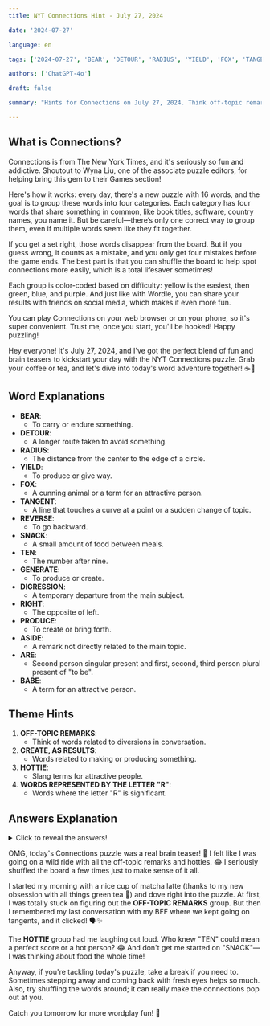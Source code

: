```yaml
---
title: NYT Connections Hint - July 27, 2024

date: '2024-07-27'

language: en

tags: ['2024-07-27', 'BEAR', 'DETOUR', 'RADIUS', 'YIELD', 'FOX', 'TANGENT', 'REVERSE', 'SNACK', 'TEN', 'GENERATE', 'DIGRESSION', 'RIGHT', 'PRODUCE', 'ASIDE', 'ARE', 'BABE']

authors: ['ChatGPT-4o']

draft: false

summary: "Hints for Connections on July 27, 2024. Think off-topic remarks and more..."

---
```


## What is Connections?

Connections is from The New York Times, and it's seriously so fun and addictive. Shoutout to Wyna Liu, one of the associate puzzle editors, for helping bring this gem to their Games section!

Here's how it works: every day, there's a new puzzle with 16 words, and the goal is to group these words into four categories. Each category has four words that share something in common, like book titles, software, country names, you name it. But be careful—there’s only one correct way to group them, even if multiple words seem like they fit together.

If you get a set right, those words disappear from the board. But if you guess wrong, it counts as a mistake, and you only get four mistakes before the game ends. The best part is that you can shuffle the board to help spot connections more easily, which is a total lifesaver sometimes!

Each group is color-coded based on difficulty: yellow is the easiest, then green, blue, and purple. And just like with Wordle, you can share your results with friends on social media, which makes it even more fun.

You can play Connections on your web browser or on your phone, so it's super convenient. Trust me, once you start, you'll be hooked! Happy puzzling!

Hey everyone! It's July 27, 2024, and I've got the perfect blend of fun and brain teasers to kickstart your day with the NYT Connections puzzle. Grab your coffee or tea, and let's dive into today's word adventure together! ☕🧠

## Word Explanations

- **BEAR**:
  - To carry or endure something.
- **DETOUR**:
  - A longer route taken to avoid something.
- **RADIUS**:
  - The distance from the center to the edge of a circle.
- **YIELD**:
  - To produce or give way.
- **FOX**:
  - A cunning animal or a term for an attractive person.
- **TANGENT**:
  - A line that touches a curve at a point or a sudden change of topic.
- **REVERSE**:
  - To go backward.
- **SNACK**:
  - A small amount of food between meals.
- **TEN**:
  - The number after nine.
- **GENERATE**:
  - To produce or create.
- **DIGRESSION**:
  - A temporary departure from the main subject.
- **RIGHT**:
  - The opposite of left.
- **PRODUCE**:
  - To create or bring forth.
- **ASIDE**:
  - A remark not directly related to the main topic.
- **ARE**:
  - Second person singular present and first, second, third person plural present of "to be".
- **BABE**:
  - A term for an attractive person.

## Theme Hints

1. **OFF-TOPIC REMARKS**:
   - Think of words related to diversions in conversation.
2. **CREATE, AS RESULTS**:
   - Words related to making or producing something.
3. **HOTTIE**:
   - Slang terms for attractive people.
4. **WORDS REPRESENTED BY THE LETTER "R"**:
   - Words where the letter "R" is significant.

## Answers Explanation

<details>
  <summary>Click to reveal the answers!</summary>

- **OFF-TOPIC REMARKS**: ASIDE, DETOUR, DIGRESSION, TANGENT
  - These words are all related to diversions in conversation.
  
- **CREATE, AS RESULTS**: BEAR, GENERATE, PRODUCE, YIELD
  - All these words mean to make or produce something.
  
- **HOTTIE**: BABE, FOX, SNACK, TEN
  - These are slang terms for attractive people.
  
- **WORDS REPRESENTED BY THE LETTER "R"**: ARE, RADIUS, REVERSE, RIGHT
  - These words are associated with the letter "R".

</details>

OMG, today's Connections puzzle was a real brain teaser! 🌟 I felt like I was going on a wild ride with all the off-topic remarks and hotties. 😂 I seriously shuffled the board a few times just to make sense of it all.

I started my morning with a nice cup of matcha latte (thanks to my new obsession with all things green tea 🍵) and dove right into the puzzle. At first, I was totally stuck on figuring out the **OFF-TOPIC REMARKS** group. But then I remembered my last conversation with my BFF where we kept going on tangents, and it clicked! 🗣️✨

The **HOTTIE** group had me laughing out loud. Who knew "TEN" could mean a perfect score or a hot person? 😂 And don't get me started on "SNACK"—I was thinking about food the whole time!

Anyway, if you're tackling today's puzzle, take a break if you need to. Sometimes stepping away and coming back with fresh eyes helps so much. Also, try shuffling the words around; it can really make the connections pop out at you.

Catch you tomorrow for more wordplay fun! 💖